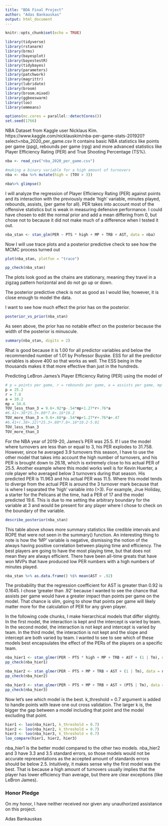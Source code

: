 ```yaml
---
title: "BDA Final Project"
author: "Adas Bankauskas"
output: html_document
---
```


```r
knitr::opts_chunk$set(echo = TRUE)

library(tidyverse)
library(rstanarm)
library(brms)
library(bayesplot)
library(bayestestR)
library(tidybayes)
library(parameters)
library(patchwork)
library(magrittr)
library(lubridate)
library(broom)
library(broom.mixed)
library(ggbeeswarm)
library(loo)
library(emmeans)

options(mc.cores = parallel::detectCores())
set.seed(1766)
```
NBA Dataset from Kaggle user Nicklaus Kim.
https://www.kaggle.com/nicklauskim/nba-per-game-stats-201920?select=nba_2020_per_game.csv It contains basic NBA statistics like points per game (ppg), rebounds per game (rpg) and more advanced statistics like Player Efficiency Rating (PER) and True Shooting Percentage (TS%).
```r
nba <- read_csv("nba_2020_per_game.csv")

#making a binary variable for a high amount of turnovers
nba <- nba %>% mutate(high = (TOV > 3))

nba%>% glimpse()
```
I will analyze the regression of Player Efficiency Rating (PER) against points and its interaction with the previously made 'high' variable, minutes played, rebounds, assists, (per game for all). PER takes into account most of the offensive statistics but is weak in measuring defensive performance. I could have chosen to edit the normal prior and add a mean differing from 0, but chose not to because it did not make much of a difference when I tested it out.

```r
nba_stan <- stan_glm(PER ~ PTS * high + MP + TRB + AST, data = nba)
```

Now I will use trace plots and a posterior predictive check to see how the MCMC process turned out
```r
plot(nba_stan, plotfun = "trace")

pp_check(nba_stan)
```
The plots look good as the chains are stationary, meaning they travel in a zigzag pattern horizontal and do not go up or down.

The posterior predictive check is not as good as I would like; however, it is close enough to model the data.

I want to see how much effect the prior has on the posterior.
```r
posterior_vs_prior(nba_stan)
```
As seen above, the prior has no notable effect on the posterior because the width of the posterior is minuscule.
```r
summary(nba_stan, digits = 2)
```
Rhat is good because it is 1.00 for all predictor variables and below the recommended number of 1.01 by Professor Buyske. ESS for all the predictor variables is above 400 so that works as well. The ESS being in the thousands makes it that more effective than just in the hundreds.

Predicting LeBron James's Player Efficiency Rating (PER) using the model of 
```r
# p = points per game, r = rebounds per game, a = assists per game, mp = minutes played
p = 25.2
r = 7.8
a = 10.2
mp = 34.6
TOV_less_than_3 = 9.6+.92*p-.54*mp+1.27*r+.76*a
#6.41+.38*25.3+.80*7.8+.16*10.2
TOV_more_than_3 = 9.6+.68*p-.54*mp+1.27*r+.76*a+.47
#6.41+(.38+.22)*25.3+.80*7.8+.16*10.2-5.01
TOV_less_than_3
TOV_more_than_3
```
For the NBA year of 2019-20, James's PER was 25.5. If I use the model where turnovers are less than or equal to 3, his PER explodes to 31.758. However, since he averaged 3.9 turnovers this season, I have to use the other model that takes into account the high number of turnovers, and his PER is brought down to 26.18, which is extremely close to his actual PER of 25.5. Another example where this model works well is for Kevin Huerter, a role player who averaged below 3 turnovers during that season. His predicted PER is 11.963 and his actual PER was 11.5. Where this model tends to diverge from the actual PER is around the 3 turnover mark because that is where I separated the 'high' variable into (>3). For example, Jrue Holiday, a starter for the Pelicans at the time, had a PER of 17 and the model predicted 19.6. This is due to me setting the arbitrary boundary for the variable at 3 and would be present for any player where I chose to check on the boundary of the variable.
```r
describe_posterior(nba_stan)
```
This table above shows more summary statistics like credible intervals and ROPE that were not seen in the summary() function. An interesting thing to note is how the 'MP' variable is negative, dismissing the notion of the always having positive correlation between playing time and efficiency. The best players are going to have the most playing time, but that does not mean they are always efficient. There have been all-time greats that have won MVPs that have produced low PER numbers with a high numbers of minutes played.
```r
nba_stan %>% as.data.frame() %$% mean(AST > .92)
```
The probability that the regression coefficient for AST is greater than 0.92 is  0.1645. I chose 'greater than .92' because I wanted to see the chance that assists per game would have a greater impact than points per game on the model. That chance is slim, going to show that points per game will likely matter more for the calculation of PER for any given player.


In the following code chunks, I make hierarchical models that differ slightly. In the first model, the interaction is kept and the intercept is varied by team. In the second model, the interaction is not kept and intercept is varied by team. In the third model, the interaction is not kept and the slope and intercept are both varied by team. I wanted to see to see which of these models best encapsulates the effect of the PERs of the players on a specific team.

```r
nba_hier1 <- stan_glmer(PER ~ PTS * high + MP + TRB + AST + (1 | Tm), data = nba)
pp_check(nba_hier1)
```
```r
nba_hier2 <- stan_glmer(PER ~ PTS + MP + TRB + AST + (1 | Tm), data = nba)
pp_check(nba_hier2)
```
```r
nba_hier3 <- stan_glmer(PER ~ PTS + MP + TRB + AST + (PTS | Tm), data = nba)
pp_check(nba_hier3)
```

Now let's see which model is the best. k_threshold = 0.7 argument is added to handle points with leave one out cross validation. The larger k is, the bigger the gap between a model including that point and the model excluding that point.
```r
hier1 <- loo(nba_hier1, k_threshold = 0.7)
hier2 <- loo(nba_hier2, k_threshold = 0.7)
hier3 <- loo(nba_hier3, k_threshold = 0.7)
loo_compare(hier1, hier2, hier3)
```
nba_hier1 is the better model compared to the other two models. nba_hier2 and 3 have 3.3 and 3.5 standard errors, so those models would not be accurate representations as the accepted amount of standards errors should be below 2.5.
Intuitively, it makes sense why the first model was the best. That is because a high amount of turnovers usually implies that the player has lower efficiency than average, but there are clear exceptions (like LeBron James). 

### Honor Pledge
On my honor, I have neither received nor given any unauthorized assistance on this project.

Adas Bankauskas
